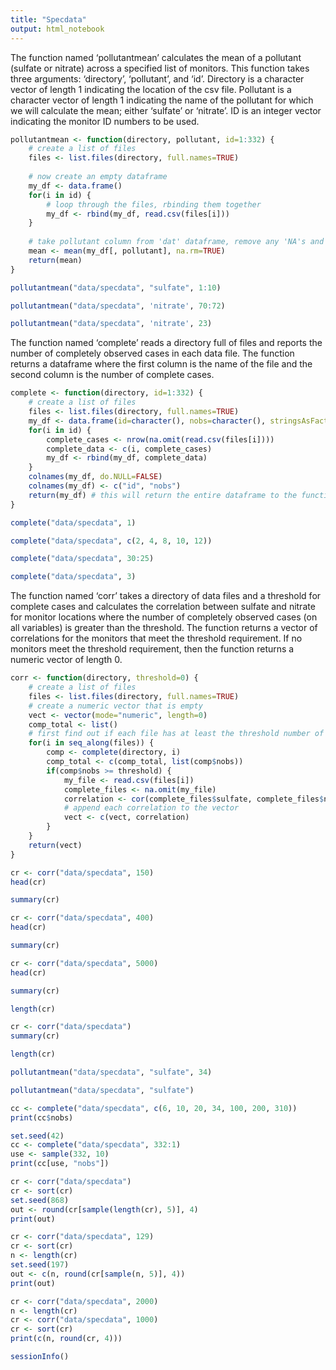 ```yaml
---
title: "Specdata"
output: html_notebook
---
```


The function named 'pollutantmean' calculates the mean of a pollutant (sulfate or nitrate) across a specified list of monitors.
This function takes three arguments: 'directory', 'pollutant', and 'id'.
Directory is a character vector of length 1 indicating the location of the csv file.
Pollutant is a character vector of length 1 indicating the name of the pollutant
for which we will calculate the mean; either 'sulfate' or 'nitrate'.
ID is an integer vector indicating the monitor ID numbers to be used.
```r
pollutantmean <- function(directory, pollutant, id=1:332) {
    # create a list of files
    files <- list.files(directory, full.names=TRUE)
    
    # now create an empty dataframe
    my_df <- data.frame()
    for(i in id) {
        # loop through the files, rbinding them together
        my_df <- rbind(my_df, read.csv(files[i]))
    }
    
    # take pollutant column from 'dat' dataframe, remove any 'NA's and calculate mean
    mean <- mean(my_df[, pollutant], na.rm=TRUE)
    return(mean)
}

pollutantmean("data/specdata", "sulfate", 1:10)
```
```r
pollutantmean("data/specdata", 'nitrate', 70:72)
```
```r
pollutantmean("data/specdata", 'nitrate', 23)
```

The function named 'complete' reads a directory full of files and reports the number of completely observed cases in each data file.
The function returns a dataframe where the first column is the name of the file and the second column is the number of complete cases.
```r
complete <- function(directory, id=1:332) {
    # create a list of files
    files <- list.files(directory, full.names=TRUE)
    my_df <- data.frame(id=character(), nobs=character(), stringsAsFactors = FALSE)
    for(i in id) {
        complete_cases <- nrow(na.omit(read.csv(files[i])))
        complete_data <- c(i, complete_cases)
        my_df <- rbind(my_df, complete_data)
    }
    colnames(my_df, do.NULL=FALSE)
    colnames(my_df) <- c("id", "nobs")
    return(my_df) # this will return the entire dataframe to the function caller
}

complete("data/specdata", 1)
```
```r
complete("data/specdata", c(2, 4, 8, 10, 12))
```

```r
complete("data/specdata", 30:25)
```
```r
complete("data/specdata", 3)
```


The function named 'corr' takes a directory of data files and a threshold for complete cases and calculates the correlation between sulfate and nitrate for monitor locations where the number of completely observed cases (on all variables) is greater than the threshold. The function returns a vector of correlations for the monitors that meet the threshold requirement. If no monitors meet the threshold requirement, then the function returns a numeric vector of length 0.

```r
corr <- function(directory, threshold=0) {
    # create a list of files
    files <- list.files(directory, full.names=TRUE)
    # create a numeric vector that is empty
    vect <- vector(mode="numeric", length=0)
    comp_total <- list()
    # first find out if each file has at least the threshold number of complete observations
    for(i in seq_along(files)) {
        comp <- complete(directory, i)
        comp_total <- c(comp_total, list(comp$nobs))
        if(comp$nobs >= threshold) {
            my_file <- read.csv(files[i])
            complete_files <- na.omit(my_file)
            correlation <- cor(complete_files$sulfate, complete_files$nitrate)
            # append each correlation to the vector
            vect <- c(vect, correlation)
        }
    }
    return(vect)
}

cr <- corr("data/specdata", 150)
head(cr)
```

```r
summary(cr)
```
```r
cr <- corr("data/specdata", 400)
head(cr)
```

```r
summary(cr)
```

```r
cr <- corr("data/specdata", 5000)
head(cr)
```
```r
summary(cr)
```
```r
length(cr)
```
```r
cr <- corr("data/specdata")
summary(cr)
```

```r
length(cr)
```


```r
pollutantmean("data/specdata", "sulfate", 34)
```

```r
pollutantmean("data/specdata", "sulfate")
```
```r
cc <- complete("data/specdata", c(6, 10, 20, 34, 100, 200, 310))
print(cc$nobs)
```
```r
set.seed(42)
cc <- complete("data/specdata", 332:1)
use <- sample(332, 10)
print(cc[use, "nobs"])
```

```r
cr <- corr("data/specdata")
cr <- sort(cr)
set.seed(868)
out <- round(cr[sample(length(cr), 5)], 4)
print(out)
```

```r
cr <- corr("data/specdata", 129)                
cr <- sort(cr)                
n <- length(cr)                
set.seed(197)                
out <- c(n, round(cr[sample(n, 5)], 4))
print(out)
```
```r
cr <- corr("data/specdata", 2000)                
n <- length(cr)                
cr <- corr("data/specdata", 1000)                
cr <- sort(cr)
print(c(n, round(cr, 4)))
```
```r
sessionInfo()
```

